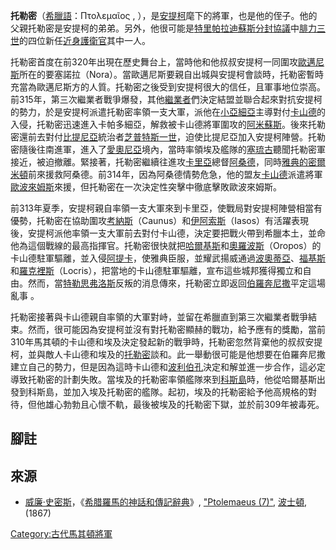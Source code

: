 '''托勒密'''（[[希臘語|希臘語]]：Πτολεμαῖος , {{bd|?||前309年||}}），是[[安提柯一世|安提柯]]麾下的將軍，也是他的侄子。他的父親托勒密是安提柯的弟弟。另外，他很可能是[[特里帕拉迪蘇斯分封協議|特里帕拉迪蘇斯分封協議]]中[[腓力三世_(馬其頓)|腓力三世]]的四位新任[[近身護衛官|近身護衛官]]其中一人。

托勒密首度在前320年出現在歷史舞台上，當時他和他叔叔安提柯一同圍攻[[歐邁尼斯|歐邁尼斯]]所在的要塞諾拉（Nora）。當歐邁尼斯要親自出城與安提柯會談時，托勒密暫時充當為歐邁尼斯方的人質{{r|plut_10}}。托勒密之後受到安提柯很大的信任，且軍事地位崇高。前315年，第三次繼業者戰爭爆發，其他[[繼業者|繼業者]]們決定結盟並聯合起來對抗安提柯的勢力，於是安提柯派遣托勒密率領一支大軍，派他在[[小亞細亞|小亞細亞]]主導對付[[卡山德|卡山德]]的入侵，托勒密迅速進入卡帕多細亞，解救被卡山德將軍圍攻的[[薩姆松|阿米蘇斯]]。後來托勒密還前去對付[[比提尼亞|比提尼亞]]統治者[[芝普特斯一世|芝普特斯一世]]，迫使比提尼亞加入安提柯陣營。托勒密隨後往南進軍，進入了[[愛奧尼亞|愛奧尼亞]]境內，當時率領埃及艦隊的[[塞琉古一世|塞琉古]]聽聞托勒密軍接近，被迫撤離{{r|diod_19.57_60}}。緊接著，托勒密繼續往進攻[[卡里亞|卡里亞]]總督[[阿桑德|阿桑德]]，同時[[雅典的密爾米頓|雅典的密爾米頓]]前來援救阿桑德。前314年，因為阿桑德情勢危急，他的盟友[[卡山德|卡山德]]派遣將軍[[歐波來姆斯_(將軍)|歐波來姆斯]]來援，但托勒密在一次決定性突擊中徹底擊敗歐波來姆斯{{r|diod_62_68}}。

前313年夏季，安提柯親自率領一支大軍來到卡里亞，使戰局對安提柯陣營相當有優勢，托勒密在協助圍攻[[考納斯_(卡里亞)|考納斯]]（Caunus）和[[伊阿索斯_(卡里亞)|伊阿索斯]]（Iasos）有活躍表現後，安提柯派他率領一支大軍前去對付卡山德，決定要把戰火帶到希臘本土，並命他為這個戰線的最高指揮官。托勒密很快就把[[哈爾基斯|哈爾基斯]]和[[奧羅波斯|奧羅波斯]]（Oropos）的卡山德駐軍驅離，並入侵[[阿提卡|阿提卡]]，使雅典臣服，並耀武揚威通過[[波奧蒂亞|波奧蒂亞]]、[[福基斯州|福基斯]]和[[羅克裡斯|羅克裡斯]]（Locris），把當地的卡山德駐軍驅離，宣布這些城邦獲得獨立和自由。然而，當[[特勒思弗洛斯_(將軍)|特勒思弗洛斯]]反叛的消息傳來，托勒密立即返回[[伯羅奔尼撒|伯羅奔尼撒]]平定這場亂事{{r|diod_75_77_78_87}} 。

托勒密接著與卡山德親自率領的大軍對峙，並留在希臘直到第三次繼業者戰爭結束。然而，很可能因為安提柯並沒有對托勒密顯赫的戰功，給予應有的獎勵，當前310年馬其頓的卡山德和埃及決定發起新的戰爭時，托勒密忽然背棄他的叔叔安提柯，並與敵人卡山德和埃及的[[托勒密一世|托勒密]]談和。此一舉動很可能是他想要在伯羅奔尼撒建立自己的勢力，但是因為這時卡山德和[[波利伯孔|波利伯孔]]決定和解並進一步合作，這必定導致托勒密的計劃失敗。當埃及的托勒密率領艦隊來到[[科斯島|科斯島]]時，他從哈爾基斯出發到科斯島，並加入埃及托勒密的艦隊。起初，埃及的托勒密給予他高規格的對待，但他雄心勃勃且心懷不軌，最後被埃及的托勒密下獄，並於前309年被毒死{{r|diod_20.19_27}}。

==腳註==
{{reflist|refs=
<ref name=plut_10> [[普魯塔克|普魯塔克]], ''[[希臘羅馬名人傳|希臘羅馬名人傳]]'', "歐邁尼斯", [http://www.attalus.org/old/eumenes.html#10 10]</ref>
<ref name=diod_19.57_60> [[西西里的狄奧多羅斯|西西里的狄奧多羅斯]], ''Bibliotheca'', xix. 57, 60</ref>
<ref name=diod_62_68> 西西里的狄奧多羅斯., 62, 68 </ref>
<ref name=diod_75_77_78_87> 西西里的狄奧多羅斯., 75, 77, 78, 87</ref>
<ref name=diod_20.19_27> 西西里的狄奧多羅斯., xx. 19, 27</ref>
}}

==來源==
*[[威廉·史密斯_(辭典編纂者)|威廉·史密斯]]，《[[希腊羅馬的神話和傳記辭典|希腊羅馬的神話和傳記辭典]]》, [https://web.archive.org/web/20110605075409/http://www.ancientlibrary.com/smith-bio/2898.html "Ptolemaeus (7)"], [[波士頓|波士頓]], (1867)

[[Category:古代馬其頓將軍|Category:古代馬其頓將軍]]